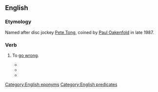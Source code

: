 ==English==

===Etymology===
Named after disc jockey [[Wikipedia:Pete Tong|Pete Tong]], coined by [[Wikipedia:Paul Oakenfold|Paul Oakenfold]] in late 1987.

===Verb===
{{en-verb|[[go]]<,,went,gone> [[w:Pete Tong|Pete Tong]]}}

# {{lb|en|Cockney rhyming slang}} To [[go wrong]].
#* {{quote-text|en|year=2007|author=Robbie Fithon|title=Rainy City Players|page=95|passage=But when Bobby got busted, it all '''went Pete Tong''' for him.}}
#* {{quote-book|en|title=Sniper One: On Scope and Under Siege with a Sniper Team in Iraq|author=Dan Mills|year=2008|passage=It didn't take a brain surgeon to realize that things were obviously in danger of '''going Pete Tong'''. It was time to back off.}}
#* {{quote-book|en|year=2010|author=Geraint Anderson|title=Cityboy Beer and Loathing in the Square Mile|passage=Things started '''going Pete Tong''' as the superficially attractive two- or three-year fixed mortgage deals ran out, interest rates went up and the housing bubble inevitably burst.}}

[[Category:English eponyms]]
[[Category:English predicates]]